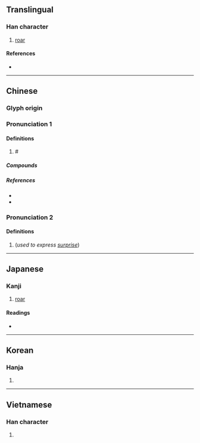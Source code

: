 {{character info/new}}
==Translingual==

===Han character===
{{Han char|rn=30|rad=口|as=14|sn=17|four=64047|canj=RTOE|ids=⿰口蒦}}

# [[roar]]

====References====
* {{Han ref|kx=0211.300|dkj=04452|dj=0434.240|hdz=10688.080|uh=5684|ud=22148|bh=ECC4|bd=60612}}

----

==Chinese==
{{zh-forms}}

===Glyph origin===
{{Han etym}}

===Pronunciation 1===
{{zh-pron
|m=ǒ
|c=waak6,o2,wok6
|mc=y
|oc=y
|cat=
}}
{{zh-attn-split}}

====Definitions====
{{zh-hanzi}}

# # {{n-g|Used to express [[realization]] or [[doubt]]:}}

=====Compounds=====
{{zh-der|喔嚄|呦嚄說|嚄嚄|嚄唶}}

=====References=====
* {{R:twedu|B00454}}
* {{R:yue:mfccd}}

=== Pronunciation 2 ===
{{zh-pron
|m=huō,huò
|c=
|mc=y
|oc=y
|cat=
}}

====Definitions====
# (''used to express [[surprise]]'')

----

==Japanese==

===Kanji===
{{ja-kanji|grade=|rs=口14}}

# [[roar]]

====Readings====
* {{ja-readings|on=かく, わく}}

----

==Korean==

===Hanja===
{{ko-hanja|hangeul=획|rv=hoek|mr=hoek}}

# {{rfdef|ko|sort=口14}}

----

==Vietnamese==

===Han character===
{{vi-hantu|[[quác]]|rs=口14}}

# {{rfdef|vi|sort=口14}}